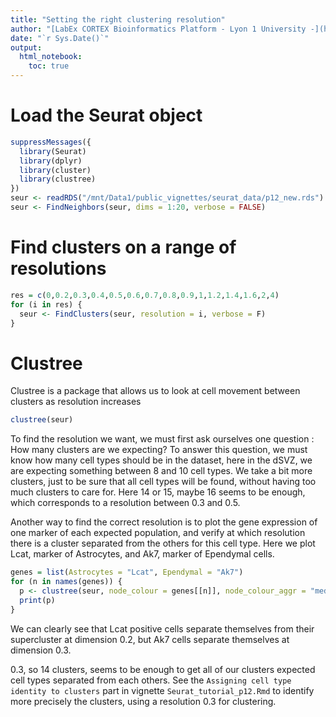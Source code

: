 ```yaml
---
title: "Setting the right clustering resolution"
author: "[LabEx CORTEX Bioinformatics Platform - Lyon 1 University -](https://labex-cortex.universite-lyon.fr/) <br>Vignette produced by Emeric Texeraud"
date: "`r Sys.Date()`"
output: 
  html_notebook:
    toc: true
---
```


# Load the Seurat object
```r
suppressMessages({
  library(Seurat)
  library(dplyr)
  library(cluster)
  library(clustree)
})
seur <- readRDS("/mnt/Data1/public_vignettes/seurat_data/p12_new.rds")
seur <- FindNeighbors(seur, dims = 1:20, verbose = FALSE)
```

# Find clusters on a range of resolutions
```r
res = c(0,0.2,0.3,0.4,0.5,0.6,0.7,0.8,0.9,1,1.2,1.4,1.6,2,4)
for (i in res) {
  seur <- FindClusters(seur, resolution = i, verbose = F)
}
```

# Clustree
Clustree is a package that allows us to look at cell movement between clusters as resolution increases
```r
clustree(seur)
```

To find the resolution we want, we must first ask ourselves one question : <br>
How many clusters are we expecting? To answer this question, we must know how many cell types should be in the dataset, here in the dSVZ, we are expecting something between 8 and 10 cell types. We take a bit more clusters, just to be sure that all cell types will be found, without having too much clusters to care for. Here 14 or 15, maybe 16 seems to be enough, which corresponds to a resolution between 0.3 and 0.5.

Another way to find the correct resolution is to plot the gene expression of one marker of each expected population, and verify at which resolution there is a cluster separated from the others for this cell type. Here we plot Lcat, marker of Astrocytes, and Ak7, marker of Ependymal cells.
```r
genes = list(Astrocytes = "Lcat", Ependymal = "Ak7")
for (n in names(genes)) {
  p <- clustree(seur, node_colour = genes[[n]], node_colour_aggr = "median", return = "plot") + ggtitle(genes[[n]])
  print(p)
}

```
We can clearly see that Lcat positive cells separate themselves from their supercluster at dimension 0.2, but Ak7 cells separate themselves at dimension 0.3.

0.3, so 14 clusters, seems to be enough to get all of our clusters expected cell types separated from each others.
See the `Assigning cell type identity to clusters` part in vignette `Seurat_tutorial_p12.Rmd` to identify more precisely the clusters, using a resolution 0.3 for clustering.



